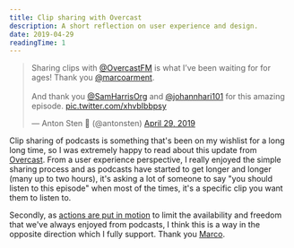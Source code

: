 ```yaml
---
title: Clip sharing with Overcast
description: A short reflection on user experience and design.
date: 2019-04-29
readingTime: 1
---
```


<blockquote class="twitter-tweet"><p lang="en" dir="ltr">Sharing clips with ⁦<a href="https://twitter.com/OvercastFM?ref_src=twsrc%5Etfw">@OvercastFM</a>⁩ is what I’ve been waiting for for ages! Thank you ⁦<a href="https://twitter.com/marcoarment?ref_src=twsrc%5Etfw">@marcoarment</a>⁩. <br /><br />And thank you ⁦<a href="https://twitter.com/SamHarrisOrg?ref_src=twsrc%5Etfw">@SamHarrisOrg</a>⁩ and ⁦<a href="https://twitter.com/johannhari101?ref_src=twsrc%5Etfw">@johannhari101</a>⁩ for this amazing episode. <a href="https://t.co/xhvbIbbpsy">pic.twitter.com/xhvbIbbpsy</a></p>&mdash; Anton Sten 🐶 (@antonsten) <a href="https://twitter.com/antonsten/status/1122767294726328320?ref_src=twsrc%5Etfw">April 29, 2019</a></blockquote> <script async src="https://platform.twitter.com/widgets.js" charset="utf-8"></script>

Clip sharing of podcasts is something that's been on my wishlist for a long long time, so I was extremely happy to read about this update from [Overcast](https://marco.org/2019/04/27/overcast-clip-sharing). From a user experience perspective, I really enjoyed the simple sharing process and as podcasts have started to get longer and longer (many up to two hours), it's asking a lot of someone to say "you should listen to this episode" when most of the times, it's a specific clip you want them to listen to.

Secondly, as [actions are put in motion](https://www.theverge.com/2019/4/22/18510897/luminary-podcast-app-launch-the-daily-gimlet-media-spotify) to limit the availability and freedom that we've always enjoyed from podcasts, I think this is a way in the opposite direction which I fully support. Thank you [Marco](https://marco.org).
